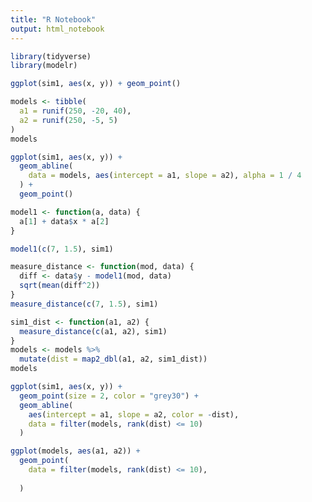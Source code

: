 ```yaml
---
title: "R Notebook"
output: html_notebook
---
```


```r
library(tidyverse)
library(modelr)
```

```r
ggplot(sim1, aes(x, y)) + geom_point()
```

```r
models <- tibble(
  a1 = runif(250, -20, 40),
  a2 = runif(250, -5, 5)
)
models
```

```r
ggplot(sim1, aes(x, y)) +
  geom_abline(
    data = models, aes(intercept = a1, slope = a2), alpha = 1 / 4
  ) +
  geom_point()
```

```r
model1 <- function(a, data) {
  a[1] + data$x * a[2]
}
```

```r
model1(c(7, 1.5), sim1)
```

```r
measure_distance <- function(mod, data) {
  diff <- data$y - model1(mod, data)
  sqrt(mean(diff^2))
}
measure_distance(c(7, 1.5), sim1)
```


```r
sim1_dist <- function(a1, a2) {
  measure_distance(c(a1, a2), sim1)
}
models <- models %>%
  mutate(dist = map2_dbl(a1, a2, sim1_dist))
models
```


```r
ggplot(sim1, aes(x, y)) +
  geom_point(size = 2, color = "grey30") +
  geom_abline(
    aes(intercept = a1, slope = a2, color = -dist),
    data = filter(models, rank(dist) <= 10)
  )
```

```r
ggplot(models, aes(a1, a2)) +
  geom_point(
    data = filter(models, rank(dist) <= 10),
    
  )
```


